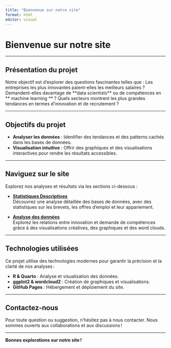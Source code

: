 ```yaml
---
title: "Bienvenue sur notre site"
format: html
editor: visual
---
```


# Bienvenue sur notre site

------------------------------------------------------------------------

## Présentation du projet

Notre objectif est d'explorer des questions fascinantes telles que : Les entreprises les plus innovantes paient-elles les meilleurs salaires ? Demandent-elles davantage de \*\*data scientists\*\* ou de compétences en \*\* machine learning \*\* ? Quels secteurs montrent les plus grandes tendances en termes d'innovation et de recrutement ?

------------------------------------------------------------------------

## Objectifs du projet

-   **Analyser les données** : Identifier des tendances et des patterns cachés dans les bases de données.
-   **Visualisation intuitive** : Offrir des graphiques et des visualisations interactives pour rendre les résultats accessibles.

------------------------------------------------------------------------

## Naviguez sur le site

Explorez nos analyses et résultats via les sections ci-dessous :

-   [**Statistiques Descriptives**](Statistiques Descriptives.html)\
    Découvrez une analyse détaillée des bases de données, avec des statistiques sur les brevets, les offres d’emploi et leur appariement.

-   [**Analyse des données**](Analyses de Données.html)\
    Explorez les relations entre innovation et demande de compétences grâce à des visualisations créatives, des graphiques et des word clouds.

------------------------------------------------------------------------

## Technologies utilisées

Ce projet utilise des technologies modernes pour garantir la précision et la clarté de nos analyses :

-   **R & Quarto** : Analyse et visualisation des données.
-   **ggplot2 & wordcloud2** : Création de graphiques et visualisations.
-   **GitHub Pages** : Hébergement et déploiement du site.

------------------------------------------------------------------------

## Contactez-nous

Pour toute question ou suggestion, n'hésitez pas à nous contacter. Nous sommes ouverts aux collaborations et aux discussions !

------------------------------------------------------------------------

**Bonnes explorations sur notre site !**
